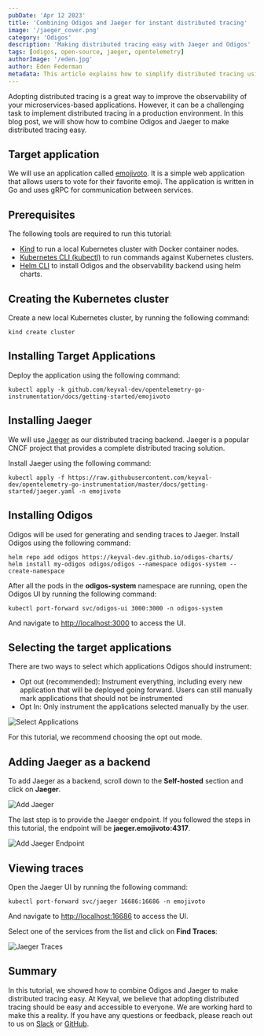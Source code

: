 ```yaml
---
pubDate: 'Apr 12 2023'
title: 'Combining Odigos and Jaeger for instant distributed tracing'
image: '/jaeger_cover.png'
category: 'Odigos'
description: 'Making distributed tracing easy with Jaeger and Odigos'
tags: [odigos, open-source, jaeger, opentelemetry]
authorImage: '/eden.jpg'
author: Eden Federman
metadata: This article explains how to simplify distributed tracing using Odigos and Jaeger for improved observability in microservices-based applications.
---
```


Adopting distributed tracing is a great way to improve the observability of your microservices-based applications. However, it can be a challenging task to implement distributed tracing in a production environment. In this blog post, we will show how to combine Odigos and Jaeger to make distributed tracing easy.

## Target application

We will use an application called [emojivoto](https://github.com/BuoyantIO/emojivoto). It is a simple web application that allows users to vote for their favorite emoji. The application is written in Go and uses gRPC for communication between services.

## Prerequisites

The following tools are required to run this tutorial:

- [Kind](https://kind.sigs.k8s.io/) to run a local Kubernetes cluster with Docker container nodes.
- [Kubernetes CLI (kubectl)](https://kubernetes.io/docs/tasks/tools/install-kubectl/) to run commands against Kubernetes clusters.
- [Helm CLI](https://helm.sh/docs/intro/install/) to install Odigos and the observability backend using helm charts.

## Creating the Kubernetes cluster

Create a new local Kubernetes cluster, by running the following command:

```console
kind create cluster
```

## Installing Target Applications

Deploy the application using the following command:

```console
kubectl apply -k github.com/keyval-dev/opentelemetry-go-instrumentation/docs/getting-started/emojivoto
```

## Installing Jaeger

We will use [Jaeger](https://www.jaegertracing.io/) as our distributed tracing backend. Jaeger is a popular CNCF project that provides a complete distributed tracing solution.

Install Jaeger using the following command:

```console
kubectl apply -f https://raw.githubusercontent.com/keyval-dev/opentelemetry-go-instrumentation/master/docs/getting-started/jaeger.yaml -n emojivoto
```

## Installing Odigos

Odigos will be used for generating and sending traces to Jaeger. Install Odigos using the following command:

```console
helm repo add odigos https://keyval-dev.github.io/odigos-charts/
helm install my-odigos odigos/odigos --namespace odigos-system --create-namespace
```

After all the pods in the **odigos-system** namespace are running, open the Odigos UI by running the following command:

```console
kubectl port-forward svc/odigos-ui 3000:3000 -n odigos-system
```

And navigate to [http://localhost:3000](http://localhost:3000) to access the UI.

## Selecting the target applications

There are two ways to select which applications Odigos should instrument:

- Opt out (recommended): Instrument everything, including every new application that will be deployed going forward. Users can still manually mark applications that should not be instrumented
- Opt In: Only instrument the applications selected manually by the user.

![Select Applications](/emojivoto_select.png)

For this tutorial, we recommend choosing the opt out mode.

## Adding Jaeger as a backend

To add Jaeger as a backend, scroll down to the **Self-hosted** section and click on **Jaeger**.

![Add Jaeger](/jaeger_select.png)

The last step is to provide the Jaeger endpoint. If you followed the steps in this tutorial, the endpoint will be **jaeger.emojivoto:4317**.

![Add Jaeger Endpoint](/jaeger_details.png)

## Viewing traces

Open the Jaeger UI by running the following command:

```console
kubectl port-forward svc/jaeger 16686:16686 -n emojivoto
```

And navigate to [http://localhost:16686](http://localhost:16686) to access the UI.

Select one of the services from the list and click on **Find Traces**:

![Jaeger Traces](/jaeger_traces.png)

## Summary

In this tutorial, we showed how to combine Odigos and Jaeger to make distributed tracing easy. At Keyval, we believe that adopting distributed tracing should be easy and accessible to everyone. We are working hard to make this a reality. If you have any questions or feedback, please reach out to us on [Slack](https://join.slack.com/t/odigos/shared_invite/zt-1d7egaz29-Rwv2T8kyzc3mWP8qKobz~A) or [GitHub](https://github.com/keyval-dev/odigos/issues).
